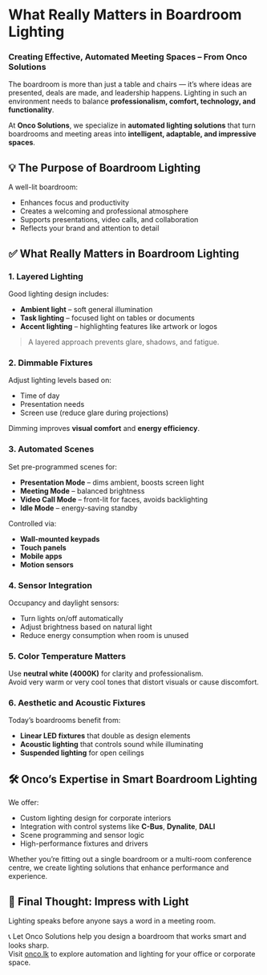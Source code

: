 
# What Really Matters in Boardroom Lighting
### Creating Effective, Automated Meeting Spaces – From Onco Solutions

The boardroom is more than just a table and chairs — it’s where ideas are presented, deals are made, and leadership happens. Lighting in such an environment needs to balance **professionalism, comfort, technology, and functionality**.

At **Onco Solutions**, we specialize in **automated lighting solutions** that turn boardrooms and meeting areas into **intelligent, adaptable, and impressive spaces**.

## 💡 The Purpose of Boardroom Lighting

A well-lit boardroom:
- Enhances focus and productivity
- Creates a welcoming and professional atmosphere
- Supports presentations, video calls, and collaboration
- Reflects your brand and attention to detail

## ✅ What Really Matters in Boardroom Lighting

### 1. **Layered Lighting**
Good lighting design includes:
- **Ambient light** – soft general illumination
- **Task lighting** – focused light on tables or documents
- **Accent lighting** – highlighting features like artwork or logos

> A layered approach prevents glare, shadows, and fatigue.

### 2. **Dimmable Fixtures**
Adjust lighting levels based on:
- Time of day
- Presentation needs
- Screen use (reduce glare during projections)

Dimming improves **visual comfort** and **energy efficiency**.

### 3. **Automated Scenes**
Set pre-programmed scenes for:
- **Presentation Mode** – dims ambient, boosts screen light
- **Meeting Mode** – balanced brightness
- **Video Call Mode** – front-lit for faces, avoids backlighting
- **Idle Mode** – energy-saving standby

Controlled via:
- **Wall-mounted keypads**
- **Touch panels**
- **Mobile apps**
- **Motion sensors**

### 4. **Sensor Integration**
Occupancy and daylight sensors:
- Turn lights on/off automatically
- Adjust brightness based on natural light
- Reduce energy consumption when room is unused

### 5. **Color Temperature Matters**
Use **neutral white (4000K)** for clarity and professionalism.  
Avoid very warm or very cool tones that distort visuals or cause discomfort.

### 6. **Aesthetic and Acoustic Fixtures**
Today’s boardrooms benefit from:
- **Linear LED fixtures** that double as design elements
- **Acoustic lighting** that controls sound while illuminating
- **Suspended lighting** for open ceilings

## 🛠️ Onco’s Expertise in Smart Boardroom Lighting

We offer:
- Custom lighting design for corporate interiors
- Integration with control systems like **C-Bus**, **Dynalite**, **DALI**
- Scene programming and sensor logic
- High-performance fixtures and drivers

Whether you’re fitting out a single boardroom or a multi-room conference centre, we create lighting solutions that enhance performance and experience.

## 💼 Final Thought: Impress with Light

Lighting speaks before anyone says a word in a meeting room.

📞 Let Onco Solutions help you design a boardroom that works smart and looks sharp.  
Visit [onco.lk](https://www.onco.lk) to explore automation and lighting for your office or corporate space.

